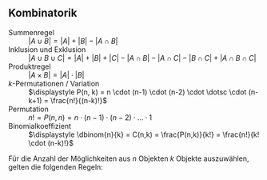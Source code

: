 ## Kombinatorik

Summenregel
:	$\displaystyle |A \cup B| = |A| + |B| - |A \cap B|$


Inklusion und Exklusion
:	$\displaystyle |A \cup B \cup C| = |A| + |B| + |C| - |A \cap B| - |A \cap C| - |B \cap C| + |A \cap B \cap C|$


Produktregel
:	$\displaystyle |A \times B| = |A| \cdot |B|$


$k$-Permutationen / Variation
:	$\displaystyle P(n, k) = n \cdot (n-1) \cdot (n-2) \cdot \dotsc \cdot (n-k+1) = \frac{n!}{(n-k)!}$


Permutation
:	$\displaystyle n! = P(n, n) =  n \cdot (n-1) \cdot (n-2) \cdot \dotsc \cdot 1$


Binomialkoeffizient
:	$\displaystyle \dbinom{n}{k} = C(n,k) = \frac{P(n,k)}{k!} = \frac{n!}{k! \cdot (n-k)!}$


Für die Anzahl der Möglichkeiten aus $n$ Objekten $k$ Objekte auszuwählen, gelten die 
folgenden Regeln:

\begin{center}
	\begin{tabular}{lcc}
		\toprule
		Auswahl & \textbf{mit} Beachtung	& \textbf{ohne} Beachtung 	\\
		~		& der Reihenfolge			& der Reihenfolge 			\\
		~		& (\textit{Variation})	 	& (\textit{Kombination}) 	\\
		\midrule
		\textbf{ohne} Zurücklegen & $\displaystyle\frac{n!}{(n-k)!}$	& $\displaystyle\dbinom{n}{k}$ \\
		\midrule
		\textbf{mit}  Zurücklegen & $\displaystyle n^k$			 	& $\dbinom{n+k-1}{k}$ \\
		\bottomrule
	\end{tabular}
\end{center}
